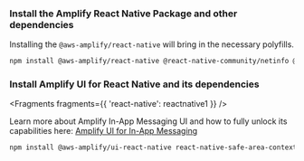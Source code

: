 ### Install the Amplify React Native Package and other dependencies
Installing the `@aws-amplify/react-native` will bring in the necessary polyfills. 

```bash
npm install @aws-amplify/react-native @react-native-community/netinfo @react-native-async-storage/async-storage
```

### Install Amplify UI for React Native and its dependencies


<Fragments fragments={{ 'react-native': reactnative1 }} />

<Callout>

  Learn more about Amplify In-App Messaging UI and how to fully unlock its capabilities here: [Amplify UI for In-App Messaging](https://ui.docs.amplify.aws/react-native/connected-components/in-app-messaging)
  
</Callout>

```bash
npm install @aws-amplify/ui-react-native react-native-safe-area-context
```
